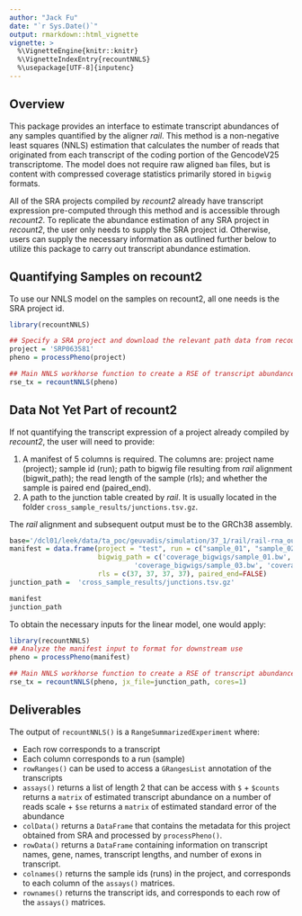 ```yaml
---
author: "Jack Fu"
date: "`r Sys.Date()`"
output: rmarkdown::html_vignette
vignette: >
  %\VignetteEngine{knitr::knitr}
  %\VignetteIndexEntry{recountNNLS}
  %\usepackage[UTF-8]{inputenc}
---
```



## Overview

This package provides an interface to estimate transcript abundances of any samples quantified by the aligner *rail*. This method is a non-negative least squares (NNLS) estimation that calculates the number of reads that originated from each transcript of the coding portion of the GencodeV25 transcriptome. The model does not require raw aligned `bam` files, but is content with compressed coverage statistics primarily stored in `bigwig` formats.

All of the SRA projects compiled by *recount2* already have transcript expression pre-computed through this method and is accessible through *recount2*. To replicate the abundance estimation of any SRA project in *recount2*, the user only needs to supply the SRA project id. Otherwise, users can supply the necessary information as outlined further below to utilize this package to carry out transcript abundance estimation.

## Quantifying Samples on recount2

To use our NNLS model on the samples on recount2, all one needs is the SRA project id.

```r
library(recountNNLS)

## Specify a SRA project and download the relevant path data from recount2
project = 'SRP063581'
pheno = processPheno(project)

## Main NNLS workhorse function to create a RSE of transcript abundance
rse_tx = recountNNLS(pheno)

```
## Data Not Yet Part of recount2

If not quantifying the transcript expression of a project already compiled by *recount2*, the user will need to provide:

1. A manifest of 5 columns is required. The columns are: project name (project); sample id (run); path to bigwig file resulting from *rail* alignment (bigwit_path); the read length of the sample (rls); and whether the sample is paired end (paired_end).
2. A path to the junction table created by *rail*. It is usually located in the folder `cross_sample_results/junctions.tsv.gz`.

The *rail* alignment and subsequent output must be to the GRCh38 assembly.

```r
base='/dcl01/leek/data/ta_poc/geuvadis/simulation/37_1/rail/rail-rna_out/'
manifest = data.frame(project = "test", run = c("sample_01", "sample_02", "sample_03", "sample_04"), 
                      bigwig_path = c('coverage_bigwigs/sample_01.bw', 'coverage_bigwigs/sample_02.bw', 
                               'coverage_bigwigs/sample_03.bw', 'coverage_bigwigs/sample_04.bw'),
                      rls = c(37, 37, 37, 37), paired_end=FALSE)
junction_path =  'cross_sample_results/junctions.tsv.gz'
```
```r
manifest
junction_path
```

To obtain the necessary inputs for the linear model, one would apply:
```r
library(recountNNLS)
## Analyze the manifest input to format for downstream use
pheno = processPheno(manifest)

## Main NNLS workhorse function to create a RSE of transcript abundance
rse_tx = recountNNLS(pheno, jx_file=junction_path, cores=1)
```

## Deliverables

The output of `recountNNLS()` is a `RangeSummarizedExperiment` where:

* Each row corresponds to a transcript
* Each column corresponds to a run (sample)
* `rowRanges()` can be used to access a `GRangesList` annotation of the transcripts
* `assays()` returns a list of length 2 that can be access with `$`
      + `$counts` returns a `matrix` of estimated transcript abundance on a number of reads scale
      + `$se` returns a `matrix` of estimated standard error of the abundance
* `colData()` returns a `DataFrame` that contains the metadata for this project obtained from SRA and processed by `processPheno()`.
* `rowData()` returns a `DataFrame` containing information on transcript names, gene, names, transcript lengths, and number of exons in transcript.
* `colnames()` returns the sample ids (runs) in the project, and corresponds to each column of the `assays()` matrices.
* `rownames()` returns the transcript ids, and corresponds to each row of the `assays()` matrices.



